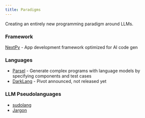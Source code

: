 ```yaml
---
title: Paradigms
---
```


Creating an entirely new programming paradigm around LLMs.

### Framework

[NextPy](https://github.com/dot-agent/nextpy) - App development framework optimized for AI code gen

### Languages

* [Parsel](https://github.com/ezelikman/parsel) - Generate complex programs with language models by specifying components and test cases
* [DarkLang](https://blog.darklang.com/gpt) - Pivot announced, not released yet

### LLM Pseudolanguages

* [sudolang](https://medium.com/javascript-scene/the-art-of-effortless-programming-3e1860abe1d3)
* [Jargon](https://jake.mirror.xyz/sPZECVTkrbVq4DerB13Thvqq_XqsDGwTBDD3SSzdI44)